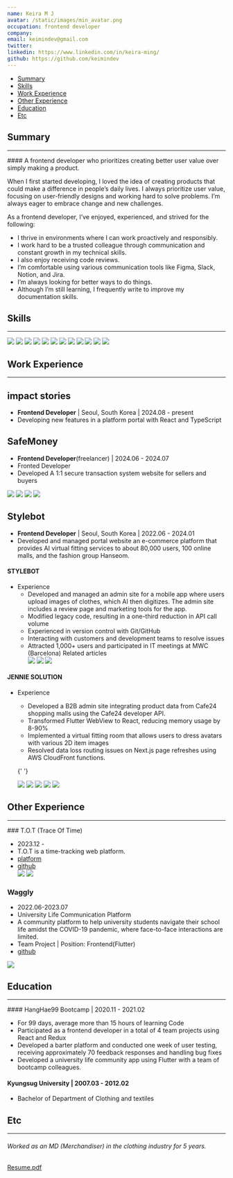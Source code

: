 ```yaml
---
name: Keira M J
avatar: /static/images/min_avatar.png
occupation: frontend developer
company:
email: keimindev@gmail.com
twitter:
linkedin: https://www.linkedin.com/in/keira-ming/
github: https://github.com/keimindev
---
```


- [Summary](#summary)
- [Skills](#skills)
- [Work Experience](#work-experience)
- [Other Experience](#other-experience)
- [Education](#education)
- [Etc](#etc)

## Summary

<hr className="mb-2" />
#### A frontend developer who prioritizes creating better user value over simply making a product.

When I first started developing, I loved the idea of creating products that could make a difference in people’s daily lives. I always prioritize user value, focusing on user-friendly designs and working hard to solve problems. I’m always eager to embrace change and new challenges.

As a frontend developer, I’ve enjoyed, experienced, and strived for the following:

- I thrive in environments where I can work proactively and responsibly.
- I work hard to be a trusted colleague through communication and constant growth in my technical skills.
- I also enjoy receiving code reviews.
- I’m comfortable using various communication tools like Figma, Slack, Notion, and Jira.
- I’m always looking for better ways to do things.
- Although I’m still learning, I frequently write to improve my documentation skills.

## Skills

<hr className="mb-2" />
<div className="m-0 flex flex-wrap p-0">
  <img
    className="m-0 w-[120px] rounded-full p-2"
    src="https://img.shields.io/badge/-JavaScript-ced4da.svg?&style=for-the-badge&logo=Javascript&logoColor=black"
  />
  <img
    className="m-0 w-[120px] rounded-full p-2"
    src="https://img.shields.io/badge/-TypeScript-ced4da.svg?&style=for-the-badge&logo=Typescript&logoColor=black"
  />
  <img
    className="m-0 w-[100px] rounded-full p-2"
    src="https://img.shields.io/badge/-React-ced4da?logo=react&style=for-the-badge&logoColor=black"
  />
  <img
    className="m-0 w-[100px] rounded-full p-2"
    src="https://img.shields.io/badge/-Next.js-ced4da?logo=next.js&style=for-the-badge&logoColor=black"
  />
  <img
    className="m-0 w-[100px] rounded-full p-2"
    src="https://img.shields.io/badge/-flutter-ced4da?logo=flutter&style=for-the-badge&logoColor=black"
  />
  <img
    className="m-0 w-[100px] rounded-full p-2"
    src="https://img.shields.io/badge/-Node.js-ced4da?logo=node.js&style=for-the-badge&logoColor=black"
  />
  <img
    className="m-0 w-[100px] rounded-full p-2"
    src="https://img.shields.io/badge/-Redux-ced4da?logo=redux&style=for-the-badge&logoColor=black"
  />
  <img
    className="m-0 w-[100px] rounded-full p-2"
    src="https://img.shields.io/badge/-Recoil-ced4da?logo=recoil&style=for-the-badge&logoColor=black"
  />
  <img
    className="m-0 w-[120px] rounded-full p-2"
    src="https://img.shields.io/badge/-MongoDB-ced4da?logo=mongoDB&style=for-the-badge&logoColor=black"
  />
  <img
    className="m-0 w-[120px] rounded-full p-2"
    src="https://img.shields.io/badge/-Firebase-ced4da?logo=firebase&style=for-the-badge&logoColor=black"
  />
  <img
    className="m-0 w-[100px] rounded-full p-2"
    src="https://img.shields.io/badge/-Amazon-ced4da?logo=Amazon&style=for-the-badge&logoColor=black"
  />
  <img
    className="m-0 w-[100px] rounded-full p-2"
    src="https://img.shields.io/badge/github-ced4da?style=for-the-badge&logo=github&logoColor=black"
  />
</div>

## Work Experience

<hr className="mb-2" />

## impact stories

- **Frontend Developer** | Seoul, South Korea | 2024.08 - present
- Developing new features in a platform portal with React and TypeScript

## SafeMoney

- **Frontend Developer**(freelancer) | 2024.06 - 2024.07
- Fronted Developer
- Developed A 1:1 secure transaction system website for sellers and buyers

<div className="m-0 flex flex-wrap p-0">
  <img
    className="m-0 mb-1 w-[100px] rounded-full p-2"
    src="https://img.shields.io/badge/-TypeScript-ced4da.svg?&style=flat-square&logo=Typescript&logoColor=black"
  />
  <img
    className="m-0 mb-1 w-[90px] rounded-full p-2"
    src="https://img.shields.io/badge/-next.js-ced4da.svg?&style=flat-square&logo=next.js&logoColor=black"
  />
  <img
    className="m-0 mb-1 w-[100px] rounded-full p-2"
    src="https://img.shields.io/badge/-shadcn/ui-ced4da.svg?&style=flat-square&logo=shadcn/ui&logoColor=black"
  />
  <img
    className="m-0 mb-1 w-[80px] rounded-full p-2"
    src="https://img.shields.io/badge/-recoil-ced4da.svg?&style=flat-square&logo=recoil&logoColor=black"
  />
</div>

## Stylebot

- **Frontend Developer** | Seoul, South Korea | 2022.06 - 2024.01
- Developed and managed portal website an e-commerce platform that provides AI virtual fitting services to about 80,000 users, 100 online malls, and the fashion group Hanseom.

#### STYLEBOT

- Experience
  - Developed and managed an admin site for a mobile app where users upload images of clothes, which AI then digitizes. The admin site includes a review page and marketing tools for the app.
  - Modified legacy code, resulting in a one-third reduction in API call volume
  - Experienced in version control with Git/GitHub
  - Interacting with customers and development teams to resolve issues
  - Attracted 1,000+ users and participated in IT meetings at MWC (Barcelona) Related articles
    <div className="m-0 flex flex-wrap p-0">
      <img
        className="m-0 mb-1 w-[100px] rounded-full p-2"
        src="https://img.shields.io/badge/-TypeScript-ced4da.svg?&style=flat-square&logo=Typescript&logoColor=black"
      />
      <img
        className="m-0 mb-1 w-[90px] rounded-full p-2"
        src="https://img.shields.io/badge/-next.js-ced4da.svg?&style=flat-square&logo=next.js&logoColor=black"
      />
      <img
        className="m-0 mb-1 w-[70px] rounded-full p-2"
        src="https://img.shields.io/badge/-mui-ced4da.svg?&style=flat-square&logo=mui&logoColor=black"
      />
    </div>

#### JENNIE SOLUTION

- Experience

  - Developed a B2B admin site integrating product data from Cafe24 shopping malls using the Cafe24 developer API.
  - Transformed Flutter WebView to React, reducing memory usage by 8-90%
  - Implemented a virtual fitting room that allows users to dress avatars with various 2D item images
  - Resolved data loss routing issues on Next.js page refreshes using AWS CloudFront functions.

  {' '}

  <div className="m-0 flex flex-wrap p-0">
    <img
      className="m-0 mb-1 w-[100px] rounded-full p-2"
      src="https://img.shields.io/badge/-TypeScript-ced4da.svg?&style=flat-square&logo=Typescript&logoColor=black"
    />
    <img
      className="m-0 mb-1 w-[90px] rounded-full p-2"
      src="https://img.shields.io/badge/-React-ced4da.svg?&style=flat-square&logo=react&logoColor=black"
    />
    <img
      className="m-0 mb-1 w-[90px] rounded-full p-2"
      src="https://img.shields.io/badge/-next.js-ced4da.svg?&style=flat-square&logo=next.js&logoColor=black"
    />
    <img
      className="m-0 mb-1 w-[90px] rounded-full p-2"
      src="https://img.shields.io/badge/-redux-ced4da.svg?&style=flat-square&logo=redux&logoColor=black"
    />
    <img
      className="m-0 mb-1 w-[70px] rounded-full p-2"
      src="https://img.shields.io/badge/-mui-ced4da.svg?&style=flat-square&logo=mui&logoColor=black"
    />
  </div>

## Other Experience

<hr className="mb-2" />
### T.O.T (Trace Of Time)

- 2023.12 -
- T.O.T is a time-tracking web platform.
- <a href="https://tot-web.vercel.app/" target="_blank">
    platform
  </a>
- <a href="https://github.com/keimindev/tot" target="_blank">
    github
  </a>
  <div className="m-0 mb-0 flex flex-wrap p-0">
    <img
      className="m-0 mb-1 w-[90px] rounded-full p-2"
      src="https://img.shields.io/badge/-next.js-ced4da.svg?&style=flat-square&logo=next.js&logoColor=black"
    />
    <img
      className="m-0 mb-1 w-[80px] rounded-full p-2"
      src="https://img.shields.io/badge/-recoil-ced4da.svg?&style=flat-square&logo=recoil&logoColor=black"
    />
  </div>

### Waggly

- 2022.06-2023.07
- University Life Communication Platform
- A community platform to help university students navigate their school life amidst the COVID-19 pandemic, where face-to-face interactions are limited.
- Team Project | Position: Frontend(Flutter)
- <a href="https://github.com/WagglyDevTeam/FrontEnd" target="_blank">
    github
  </a>

<img
  className="m-0 mb-1 w-[90px] rounded-full p-2"
  src="https://img.shields.io/badge/-flutter-ced4da?logo=flutter&style=flat-square&logoColor=black"
/>

## Education

<hr className="mb-2" />
#### HangHae99 Bootcamp | 2020.11 - 2021.02

- For 99 days, average more than 15 hours of learning Code
- Participated as a frontend developer in a total of 4 team projects using React and Redux
- Developed a barter platform and conducted one week of user testing, receiving approximately 70 feedback responses and handling bug fixes
- Developed a university life community app using Flutter with a team of bootcamp colleagues.

#### Kyungsug University | 2007.03 - 2012.02

- Bachelor of Department of Clothing and textiles

## Etc

<hr className="mb-2" />

###### Worked as an MD (Merchandiser) in the clothing industry for 5 years.

<div className="mt-20 flex justify-center">
  <a href="https://drive.google.com/file/d/1SbV4FTpACi_pZIX2BTDXQwiNK3EWne5X/view?usp=sharing">
    <div className="flex h-[40px] w-[140px] cursor-pointer items-center justify-center rounded-full border text-center hover:border-primary-500 hover:text-primary-500">
      Resume.pdf
    </div>
  </a>
</div>
